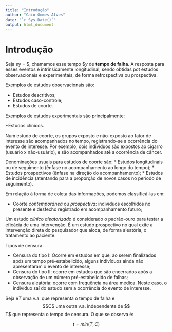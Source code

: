 ```yaml
---
title: "Introdução"
author: "Caio Gomes Alves"
date: "`r Sys.Date()`"
output: html_document
---
```


# Introdução

Seja $e$y = \text{tempo até o evento de interesse}$, chamamos esse tempo $$y$ de **tempo de falha**. A resposta para esses eventos é intrinsicamente longitudinal, sendo obtidas pot estudos observacionais e experimentais, de forma retrospectiva ou prospectiva.

Exemplos de estudos observacionais são:

* Estudos descritivos;
* Estudos caso-controle;
* Estudos de coorte.

Exemplos de estudos experimentais são principalmente:

*Estudos clínicos.

Num estudo de coorte, os grupos exposto e não-exposto ao fator de interesse são acompanhados no tempo, registrando-se a ocorrência do evento de interesse. Por exemplo, dois indivíduos são expostos ao cigarro (usuário x não-usuário), e são acompanhados até a ocorrência de câncer.

Denominações usuais para estudos de coorte são:
* Estudos longitudinais ou de seguimento (ênfase no acompanhamento ao longo do tempo);
* Estudos prospectivos (ênfase na direção do acompanhamento);
* Estudos de incidência (atentando para a proporção de novos casos no período de seguimento).

Em relação à forma de coleta das informações, podemos classificá-las em:

* Coorte *contemporânea* ou *prospectiva*: indivíduos escolhidos no presente e desfecho registrado em acompanhamento futuro;

Um estudo *clínico aleatorizado* é considerado o padrão-ouro para testar a eficácia de uma intervenção. É um estudo prospectivo no qual exite a intervenção direta do pesquisador que aloca, de forma aleatória, o tratamento ao paciente.

Tipos de censura:

* Censura do tipo I: Ocorre em estudos em que, ao serem finalizados após um tempo pré-estabelicido, alguns indivíduos ainda não apresentaram o evento de interesse;
* Censura do tipo II: ocorre em estudos que são encerrados após a observação de um número pré-estabelicido de falhas;
* Censura aleatória: ocorre com frequência na área médica. Neste caso, o indivíduo saí do estudo sem a ocorrência do evento de interesse.

Seja e$T$ uma v.a. que representa o tempo de falha e $$C$ uma outra v.a. independente de $$T$ que representa o tempo de censura. O que se observa é:

$$
t = min(T,C)
$$
